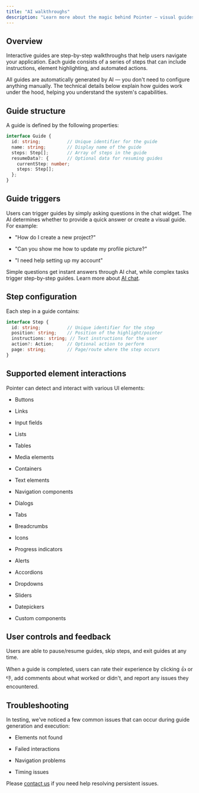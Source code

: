 ```yaml
---
title: "AI walkthroughs"
description: "Learn more about the magic behind Pointer — visual guides that make your users happy. "
---
```


## Overview

Interactive guides are step-by-step walkthroughs that help users navigate your application. Each guide consists of a series of steps that can include instructions, element highlighting, and automated actions.

<Info>
  All guides are automatically generated by AI — you don't need to configure anything manually. The technical details below explain how guides work under the hood, helping you understand the system's capabilities.
</Info>

## Guide structure

A guide is defined by the following properties:

```typescript
interface Guide {
  id: string;          // Unique identifier for the guide
  name: string;        // Display name of the guide
  steps: Step[];       // Array of steps in the guide
  resumeData?: {       // Optional data for resuming guides
    currentStep: number;
    steps: Step[];
  };
}
```

## Guide triggers

Users can trigger guides by simply asking questions in the chat widget. The AI determines whether to provide a quick answer or create a visual guide. For example:&#x20;

* "How do I create a new project?"

* "Can you show me how to update my profile picture?"

* "I need help setting up my account"

Simple questions get instant answers through AI chat, while complex tasks trigger step-by-step guides. Learn more about [AI chat](https://docs.pointer.so/features/chat).

## Step configuration

Each step in a guide contains:

```typescript
interface Step {
  id: string;          // Unique identifier for the step
  position: string;    // Position of the highlight/pointer
  instructions: string; // Text instructions for the user
  action?: Action;     // Optional action to perform
  page: string;        // Page/route where the step occurs
}
```

## Supported element interactions

Pointer can detect and interact with various UI elements:

* Buttons

* Links

* Input fields

* Lists

* Tables

* Media elements

* Containers

* Text elements

* Navigation components

* Dialogs

* Tabs

* Breadcrumbs

* Icons

* Progress indicators

* Alerts

* Accordions

* Dropdowns

* Sliders

* Datepickers

* Custom components

## User controls and feedback

Users are able to pause/resume guides, skip steps, and exit guides at any time.

When a guide is completed, users can rate their experience by clicking 👍 or 👎, add comments about what worked or didn't, and report any issues they encountered.

## Troubleshooting

In testing, we've noticed a few common issues that can occur during guide generation and execution:

* Elements not found

* Failed interactions

* Navigation problems

* Timing issues

Please [contact us](mailto:team@pointer.so) if you need help resolving persistent issues.